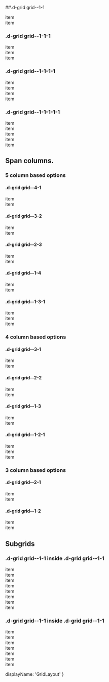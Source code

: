 ##.d-grid grid--1-1

<div className="d-grid grid--1-1">
  <div className="doc-item doc-dashed doc-bg">item</div>
  <div className="doc-item doc-dashed doc-bg">item</div>
</div>

### .d-grid grid--1-1-1

<div className="d-grid grid--1-1-1">
  <div className="doc-item doc-dashed doc-bg">item</div>
  <div className="doc-item doc-dashed doc-bg">item</div>
  <div className="doc-item doc-dashed doc-bg">item</div>
</div>

### .d-grid grid--1-1-1-1

<div className="d-grid grid--1-1-1-1">
  <div className="doc-item doc-dashed doc-bg">item</div>
  <div className="doc-item doc-dashed doc-bg">item</div>
  <div className="doc-item doc-dashed doc-bg">item</div>
  <div className="doc-item doc-dashed doc-bg">item</div>
</div>

### .d-grid grid--1-1-1-1-1

<div className="d-grid grid--1-1-1-1-1">
  <div className="doc-item doc-dashed doc-bg">item</div>
  <div className="doc-item doc-dashed doc-bg">item</div>
  <div className="doc-item doc-dashed doc-bg">item</div>
  <div className="doc-item doc-dashed doc-bg">item</div>
  <div className="doc-item doc-dashed doc-bg">item</div>
</div>

## Span columns.
### 5 column based options
#### .d-grid grid--4-1

<div className="d-grid grid--4-1">
  <div className="doc-item doc-dashed doc-bg">item</div>
  <div className="doc-item doc-dashed doc-bg">item</div>
</div>

#### .d-grid grid--3-2

<div className="d-grid grid--3-2">
  <div className="doc-item doc-dashed doc-bg">item</div>
  <div className="doc-item doc-dashed doc-bg">item</div>
</div>

#### .d-grid grid--2-3

<div className="d-grid grid--2-3">
  <div className="doc-item doc-dashed doc-bg">item</div>
  <div className="doc-item doc-dashed doc-bg">item</div>
</div>

#### .d-grid grid--1-4

<div className="d-grid grid--1-4">
  <div className="doc-item doc-dashed doc-bg">item</div>
  <div className="doc-item doc-dashed doc-bg">item</div>
</div>

#### .d-grid grid--1-3-1

<div className="d-grid grid--1-3-1">
  <div className="doc-item doc-dashed doc-bg">item</div>
  <div className="doc-item doc-dashed doc-bg">item</div>
  <div className="doc-item doc-dashed doc-bg">item</div>
</div>

### 4 column based options

#### .d-grid grid--3-1

<div className="d-grid grid--3-1">
  <div className="doc-item doc-dashed doc-bg">item</div>
  <div className="doc-item doc-dashed doc-bg">item</div>
</div>

#### .d-grid grid--2-2

<div className="d-grid grid--1-1">
  <div className="doc-item doc-dashed doc-bg">item</div>
  <div className="doc-item doc-dashed doc-bg">item</div>
</div>

#### .d-grid grid--1-3

<div className="d-grid grid--1-3">
  <div className="doc-item doc-dashed doc-bg">item</div>
  <div className="doc-item doc-dashed doc-bg">item</div>
</div>

#### .d-grid grid--1-2-1

<div className="d-grid grid--1-2-1">
  <div className="doc-item doc-dashed doc-bg">item</div>
  <div className="doc-item doc-dashed doc-bg">item</div>
  <div className="doc-item doc-dashed doc-bg">item</div>
</div>

### 3 column based options
#### .d-grid grid--2-1

<div className="d-grid grid--2-1">
  <div className="doc-item doc-dashed doc-bg">item</div>
  <div className="doc-item doc-dashed doc-bg">item</div>
</div>

#### .d-grid grid--1-2

<div className="d-grid grid--1-2">
  <div className="doc-item doc-dashed doc-bg">item</div>
  <div className="doc-item doc-dashed doc-bg">item</div>
</div>

## Subgrids
### .d-grid grid--1-1 inside .d-grid grid--1-1

<div className="d-grid grid--1-1">
  <div className="d-grid grid--1-1">
    <div className="doc-item doc-dashed doc-bg">item</div>
    <div className="doc-item doc-dashed doc-bg">item</div>
    <div className="doc-item doc-dashed doc-bg">item</div>
    <div className="doc-item doc-dashed doc-bg">item</div>
  </div>
  <div className="d-grid grid--1-1">
    <div className="doc-item doc-dashed doc-bg">item</div>
    <div className="doc-item doc-dashed doc-bg">item</div>
    <div className="doc-item doc-dashed doc-bg">item</div>
    <div className="doc-item doc-dashed doc-bg">item</div>
  </div>
</div>

### .d-grid grid--1-1 inside .d-grid grid--1-1

<div className="d-grid grid--3-2 m-b-4">
  <div>
    <div className="doc-item doc-dashed doc-bg">item</div>
    <div className="d-grid grid--1-1">
      <div className="doc-item doc-dashed doc-bg">item</div>
      <div className="doc-item doc-dashed doc-bg">item</div>
    </div>
  </div>
  <div className="d-grid grid--1-1">
    <div className="doc-item doc-dashed doc-bg">item</div>
    <div className="doc-item doc-dashed doc-bg">item</div>
    <div className="doc-item doc-dashed doc-bg">item</div>
    <div className="doc-item doc-dashed doc-bg">item</div>
  </div>
</div>

  displayName: 'GridLayout'
}
